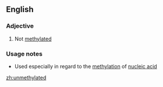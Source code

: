 ==English==

===Adjective===
{{en-adj|-}}

# Not [[methylated]]

===Usage notes===
*Used especially in regard to the [[methylation]] of [[nucleic acid]]

[[zh:unmethylated]]